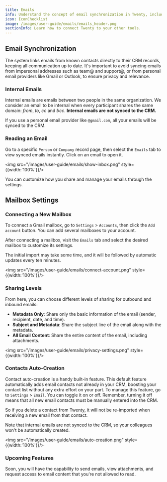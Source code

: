 ```yaml
---
title: Emails
info: Understand the concept of email synchronization in Twenty, including how to read synced emails, connect new mailboxes, and set sharing levels.
icon: IconChecklist
image: /images/user-guide/emails/emails_header.png
sectionInfo: Learn how to connect Twenty to your other tools.
---
```


## Email Synchronization

The system links emails from known contacts directly to their CRM records, keeping all communication up to date. It's important to avoid syncing emails from impersonal addresses such as team@ and support@, or from personal email providers like Gmail or Outlook, to ensure privacy and relevance.


### Internal Emails

Internal emails are emails between two people in the same organization. We consider an email to be internal when every participant shares the same domain: *from*, *to*, *cc* and *bcc*. **Internal emails are not synced to the CRM.**

If you use a personal email provider like `@gmail.com`, all your emails will be synced to the CRM. 


### Reading an Email

Go to a specific `Person` or `Company` record page, then select the `Emails` tab to view synced emails instantly. Click on an email to open it.

<img src="/images/user-guide/emails/show-inbox.png" style={{width:'100%'}}/>

You can customize how you share and manage your emails through the settings. 

## Mailbox Settings

### Connecting a New Mailbox

To connect a Gmail mailbox, go to `Settings` > `Accounts`, then click the `Add account` button. You can add several mailboxes to your account.

After connecting a mailbox, visit the `Emails` tab and select the desired mailbox to customize its settings.

The initial import may take some time, and it will be followed by automatic updates every ten minutes.

<img src="/images/user-guide/emails/connect-account.png" style={{width:'100%'}}/>

### Sharing Levels

From here, you can choose different levels of sharing for outbound and inbound emails:

-  **Metadata Only**: Share only the basic information of the email (sender, recipient, date, and time).
-  **Subject and Metadata**: Share the subject line of the email along with the metadata.
-  **All Email Content**: Share the entire content of the email, including attachments.

<img src="/images/user-guide/emails/privacy-settings.png" style={{width:'100%'}}/>

### Contacts Auto-Creation

Contact auto-creation is a handy built-in feature. This default feature automatically adds email contacts not already in your CRM, boosting your contact list without any extra effort on your part. To manage this feature, go to `Settings` > `Email`. You can toggle it on or off. Remember, turning it off means that all new email contacts must be manually entered into the CRM.  

So if you delete a contact from Twenty, it will not be re-imported when receiving a new email from that contact.  

Note that internal emails are not synced to the CRM, so your colleagues won't be automatically created.

<img src="/images/user-guide/emails/auto-creation.png" style={{width:'100%'}}/>

### Upcoming Features

Soon, you will have the capability to send emails, view attachments, and request access to email content that you're not allowed to read.

<ArticleEditContent></ArticleEditContent>